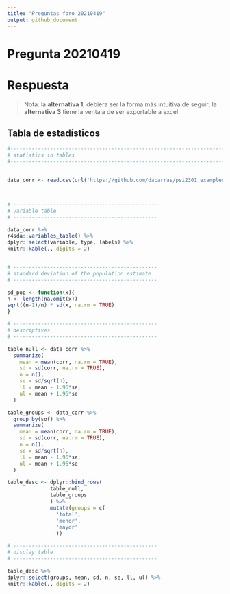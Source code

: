 ```yaml
---
title: "Preguntas foro 20210419"
output: github_document
---
```


# Pregunta 20210419



# Respuesta


>Nota: la **alternativa 1**, debiera ser la forma más intuitiva de seguir; la **alternativa 3** tiene la ventaja de ser exportable a excel.

## Tabla de estadísticos

```r
#------------------------------------------------------------------------------
# statistics in tables
#------------------------------------------------------------------------------


data_corr <- read.csv(url('https://github.com/dacarras/psi2301_examples/tree/master/data/corr_chl_16.csv'))



# -----------------------------------------------
# variable table
# -----------------------------------------------

data_corr %>%
r4sda::variables_table() %>%
dplyr::select(variable, type, labels) %>%
knitr::kable(., digits = 2)


# -----------------------------------------------
# standard deviation of the population estimate
# -----------------------------------------------

sd_pop <- function(x){
n <- length(na.omit(x))
sqrt((n-1)/n) * sd(x, na.rm = TRUE)
}

# -----------------------------------------------
# descriptives
# -----------------------------------------------

table_null <- data_corr %>%
  summarize(
    mean = mean(corr, na.rm = TRUE),
    sd = sd(corr, na.rm = TRUE),
    n = n(),
    se = sd/sqrt(n),
    ll = mean - 1.96*se,
    ul = mean + 1.96*se
  )

table_groups <- data_corr %>%
  group_by(sof) %>%
  summarize(
    mean = mean(corr, na.rm = TRUE),
    sd = sd(corr, na.rm = TRUE),
    n = n(),
    se = sd/sqrt(n),
    ll = mean - 1.96*se,
    ul = mean + 1.96*se
  )

table_desc <- dplyr::bind_rows(
              table_null, 
              table_groups
              ) %>%
              mutate(groups = c(
                'total',
                'menor',
                'mayor'
                ))

# -----------------------------------------------
# display table
# -----------------------------------------------

table_desc %>%
dplyr::select(groups, mean, sd, n, se, ll, ul) %>%
knitr::kable(., digits = 2)

```


